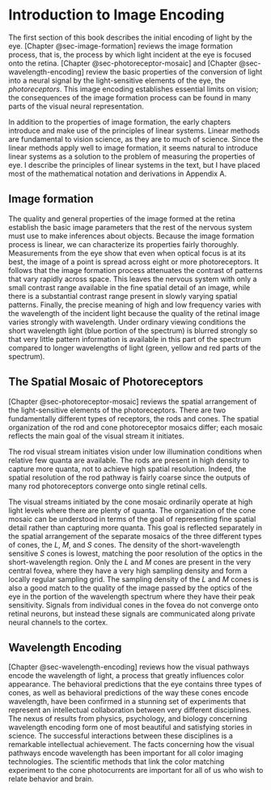 # Introduction to Image Encoding {.unnumbered}

The first section of this book describes the initial encoding of light by the eye. [Chapter @sec-image-formation] reviews the image formation process, that is, the process by which light incident at the eye is focused onto the retina. [Chapter @sec-photoreceptor-mosaic] and [Chapter @sec-wavelength-encoding] review the basic properties of the conversion of light into a neural signal by the light-sensitive elements of the eye, the *photoreceptors*. This image encoding establishes essential limits on vision; the consequences of the image formation process can be found in many parts of the visual neural representation.

In addition to the properties of image formation, the early chapters introduce and make use of the principles of linear systems. Linear methods are fundamental to vision science, as they are to much of science. Since the linear methods apply well to image formation, it seems natural to introduce linear systems as a solution to the problem of measuring the properties of eye. I describe the principles of linear systems in the text, but I have placed most of the mathematical notation and derivations in Appendix A.

## Image formation

The quality and general properties of the image formed at the retina establish the basic image parameters that the rest of the nervous system must use to make inferences about objects. Because the image formation process is linear, we can characterize its properties fairly thoroughly. Measurements from the eye show that even when optical focus is at its best, the image of a point is spread across eight or more photoreceptors. It follows that the image formation process attenuates the contrast of patterns that vary rapidly across space. This leaves the nervous system with only a small contrast range available in the fine spatial detail of an image, while there is a substantial contrast range present in slowly varying spatial patterns. Finally, the precise meaning of high and low frequency varies with the wavelength of the incident light because the quality of the retinal image varies strongly with wavelength. Under ordinary viewing conditions the short wavelength light (blue portion of the spectrum) is blurred strongly so that very little pattern information is available in this part of the spectrum compared to longer wavelengths of light (green, yellow and red parts of the spectrum).

## The Spatial Mosaic of Photoreceptors

[Chapter @sec-photoreceptor-mosaic] reviews the spatial arrangement of the light-sensitive elements of the photoreceptors. There are two fundamentally different types of receptors, the rods and cones. The spatial organization of the rod and cone photoreceptor mosaics differ; each mosaic reflects the main goal of the visual stream it initiates.

The rod visual stream initiates vision under low illumination conditions when relative few quanta are available. The rods are present in high density to capture more quanta, not to achieve high spatial resolution. Indeed, the spatial resolution of the rod pathway is fairly coarse since the outputs of many rod photoreceptors converge onto single retinal cells.

The visual streams initiated by the cone mosaic ordinarily operate at high light levels where there are plenty of quanta. The organization of the cone mosaic can be understood in terms of the goal of representing fine spatial detail rather than capturing more quanta. This goal is reflected separately in the spatial arrangement of the separate mosaics of the three different types of cones, the $L$, $M$, and $S$ cones. The density of the short-wavelength sensitive $S$ cones is lowest, matching the poor resolution of the optics in the short-wavelength region. Only the $L$ and $M$ cones are present in the very central fovea, where they have a very high sampling density and form a locally regular sampling grid. The sampling density of the $L$ and $M$ cones is also a good match to the quality of the image passed by the optics of the eye in the portion of the wavelength spectrum where they have their peak sensitivity. Signals from individual cones in the fovea do not converge onto retinal neurons, but instead these signals are communicated along private neural channels to the cortex.

## Wavelength Encoding

[Chapter @sec-wavelength-encoding] reviews how the visual pathways encode the wavelength of light, a process that greatly influences color appearance. The behavioral predictions that the eye contains three types of cones, as well as behavioral predictions of the way these cones encode wavelength, have been confirmed in a stunning set of experiments that represent an intellectual collaboration between very different disciplines. The nexus of results from physics, psychology, and biology concerning wavelength encoding form one of most beautiful and satisfying stories in science. The successful interactions between these disciplines is a remarkable intellectual achievement. The facts concerning how the visual pathways encode wavelength has been important for all color imaging technologies. The scientific methods that link the color matching experiment to the cone photocurrents are important for all of us who wish to relate behavior and brain.
